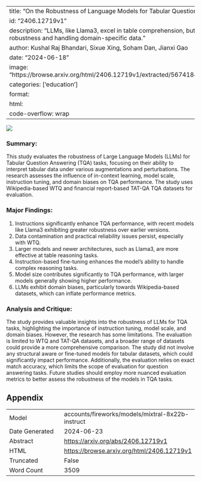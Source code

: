 
---
title: "On the Robustness of Language Models for Tabular Question Answering"
id: "2406.12719v1"
description: "LLMs, like Llama3, excel in table comprehension, but improvements are needed for robustness and handling domain-specific data."
author: Kushal Raj Bhandari, Sixue Xing, Soham Dan, Jianxi Gao
date: "2024-06-18"
image: "https://browse.arxiv.org/html/2406.12719v1/extracted/5674184/figure/avg_fewshot_operation.png"
categories: ['education']
format:
  html:
    code-overflow: wrap
---

![](https://browse.arxiv.org/html/2406.12719v1/extracted/5674184/figure/avg_fewshot_operation.png)

### Summary:

This study evaluates the robustness of Large Language Models (LLMs) for Tabular Question Answering (TQA) tasks, focusing on their ability to interpret tabular data under various augmentations and perturbations. The research assesses the influence of in-context learning, model scale, instruction tuning, and domain biases on TQA performance. The study uses Wikipedia-based WTQ and financial report-based TAT-QA TQA datasets for evaluation.

### Major Findings:

1. Instructions significantly enhance TQA performance, with recent models like Llama3 exhibiting greater robustness over earlier versions.
2. Data contamination and practical reliability issues persist, especially with WTQ.
3. Larger models and newer architectures, such as Llama3, are more effective at table reasoning tasks.
4. Instruction-based fine-tuning enhances the model’s ability to handle complex reasoning tasks.
5. Model size contributes significantly to TQA performance, with larger models generally showing higher performance.
6. LLMs exhibit domain biases, particularly towards Wikipedia-based datasets, which can inflate performance metrics.

### Analysis and Critique:

The study provides valuable insights into the robustness of LLMs for TQA tasks, highlighting the importance of instruction tuning, model scale, and domain biases. However, the research has some limitations. The evaluation is limited to WTQ and TAT-QA datasets, and a broader range of datasets could provide a more comprehensive comparison. The study did not involve any structural aware or fine-tuned models for tabular datasets, which could significantly impact performance. Additionally, the evaluation relies on exact match accuracy, which limits the scope of evaluation for question answering tasks. Future studies should employ more nuanced evaluation metrics to better assess the robustness of the models in TQA tasks.

## Appendix

|          |          |
|----------|----------|
| Model     | accounts/fireworks/models/mixtral-8x22b-instruct       |
| Date Generated     | 2024-06-23       |
| Abstract | [https://arxiv.org/abs/2406.12719v1](https://arxiv.org/abs/2406.12719v1)        |
| HTML     | [https://browse.arxiv.org/html/2406.12719v1](https://browse.arxiv.org/html/2406.12719v1)       |
| Truncated       | False       |
| Word Count       | 3509       |